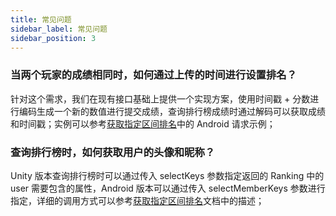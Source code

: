 ```yaml
---
title: 常见问题
sidebar_label: 常见问题
sidebar_position: 3
---
```



### 当两个玩家的成绩相同时，如何通过上传的时间进行设置排名？

针对这个需求，我们在现有接口基础上提供一个实现方案，使用时间戳 + 分数进行编码生成一个新的数值进行提交成绩，查询排行榜成绩时通过解码可以获取成绩和时间戳；实例可以参考[获取指定区间排名](/v3/sdk/leaderboard/guide/#获取指定区间的排名)中的 Android 请求示例；

### 查询排行榜时，如何获取用户的头像和昵称？

Unity 版本查询排行榜时可以通过传入 selectKeys 参数指定返回的 Ranking 中的 user 需要包含的属性，Android 版本可以通过传入 selectMemberKeys 参数进行指定，详细的调用方式可以参考[获取指定区间排名](/v3/sdk/leaderboard/guide/#获取指定区间的排名)文档中的描述；